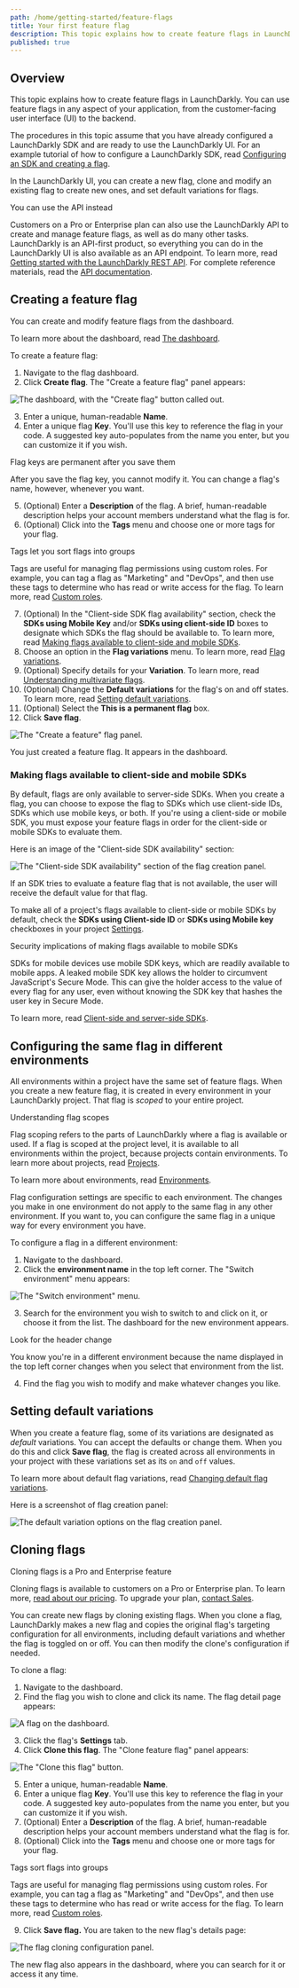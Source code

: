 ```yaml
---
path: /home/getting-started/feature-flags
title: Your first feature flag
description: This topic explains how to create feature flags in LaunchDarkly.
published: true
---
```


## Overview

This topic explains how to create feature flags in LaunchDarkly. You can use feature flags in any aspect of your application, from the customer-facing user interface (UI) to the backend.

The procedures in this topic assume that you have already configured a LaunchDarkly SDK and are ready to use the LaunchDarkly UI. For an example tutorial of how to configure a LaunchDarkly SDK, read [Configuring an SDK and creating a flag](/guides/tutorials/sdk-flag).

In the LaunchDarkly UI, you can create a new flag, clone and modify an existing flag to create new ones, and set default variations for flags.

<Callout intent="info">
<CalloutTitle>You can use the API instead</CalloutTitle>
<CalloutDescription>

Customers on a Pro or Enterprise plan can also use the LaunchDarkly API to create and manage feature flags, as well as do many other tasks. LaunchDarkly is an API-first product, so everything you can do in the LaunchDarkly UI is also available as an API endpoint. To learn more, read [Getting started with the LaunchDarkly REST API](/guides/tutorials/rest-api). For complete reference materials, read the [API documentation](https://apidocs.launchdarkly.com/).

</CalloutDescription>
</Callout>

## Creating a feature flag

You can create and modify feature flags from the dashboard.

To learn more about the dashboard, read [The dashboard](/home/organize/dashboard).

To create a feature flag:

1. Navigate to the flag dashboard.
2. Click **Create flag**. The "Create a feature flag" panel appears:

![The dashboard, with the "Create flag" button called out.](flag-new-callout.png)

3. Enter a unique, human-readable **Name**.
4. Enter a unique flag **Key**. You'll use this key to reference the flag in your code. A suggested key auto-populates from the name you enter, but you can customize it if you wish.

<Callout intent="alert">
<CalloutTitle>Flag keys are permanent after you save them</CalloutTitle>
<CalloutDescription>

After you save the flag key, you cannot modify it. You can change a flag's name, however, whenever you want.

</CalloutDescription>
</Callout>

5. (Optional) Enter a **Description** of the flag. A brief, human-readable description helps your account members understand what the flag is for.
6. (Optional) Click into the **Tags** menu and choose one or more tags for your flag.

<Callout intent="info">
<CalloutTitle>Tags let you sort flags into groups</CalloutTitle>
<CalloutDescription>

Tags are useful for managing flag permissions using custom roles. For example, you can tag a flag as "Marketing" and "DevOps", and then use these tags to determine who has read or write access for the flag. To learn more, read [Custom roles](/home/members/custom-roles).

</CalloutDescription>
</Callout>

7. (Optional) In the "Client-side SDK flag availability" section, check the **SDKs using Mobile Key** and/or **SDKs using client-side ID** boxes to designate which SDKs the flag should be available to. To learn more, read [Making flags available to client-side and mobile SDKs](#making-flags-available-to-client-side-and-mobile-sdks).
8. Choose an option in the **Flag variations** menu. To learn more, read [Flag variations](/home/flags/variations).
9. (Optional) Specify details for your **Variation**. To learn more, read [Understanding multivariate flags](/home/flags/variations/#understanding-multivariate-flags).
10. (Optional) Change the **Default variations** for the flag's on and off states. To learn more, read [Setting default variations](#setting-default-variations).
11. (Optional) Select the **This is a permanent flag** box.
12. Click **Save flag**.

![The "Create a feature" flag panel.](flag-create.png)

You just created a feature flag. It appears in the dashboard.

### Making flags available to client-side and mobile SDKs

By default, flags are only available to server-side SDKs. When you create a flag, you can choose to expose the flag to SDKs which use client-side IDs, SDKs which use mobile keys, or both. If you're using a client-side or mobile SDK, you must expose your feature flags in order for the client-side or mobile SDKs to evaluate them.

Here is an image of the "Client-side SDK availability" section:

![The "Client-side SDK availability" section of the flag creation panel.](flag-create-sdk.png)

If an SDK tries to evaluate a feature flag that is not available, the user will receive the default value for that flag.

To make all of a project's flags available to client-side or mobile SDKs by default, check the **SDKs using Client-side ID** or **SDKs using Mobile key** checkboxes in your project [Settings](https://app.launchdarkly.com/settings/projects).

<Callout intent="alert">
<CalloutTitle>Security implications of making flags available to mobile SDKs</CalloutTitle>
<CalloutDescription>

SDKs for mobile devices use mobile SDK keys, which are readily available to mobile apps. A leaked mobile SDK key allows the holder to circumvent JavaScript's Secure Mode. This can give the holder access to the value of every flag for any user, even without knowing the SDK key that hashes the user key in Secure Mode.

</CalloutDescription>
</Callout>

To learn more, read [Client-side and server-side SDKs](/sdk/concepts/client-side-server-side).

## Configuring the same flag in different environments

All environments within a project have the same set of feature flags. When you create a new feature flag, it is created in every environment in your LaunchDarkly project. That flag is *scoped* to your entire project.

<Callout intent="info">
<CalloutTitle>Understanding flag scopes</CalloutTitle>
<CalloutDescription>

Flag scoping refers to the parts of LaunchDarkly where a flag is available or used. If a flag is scoped at the project level, it is available to all environments within the project, because projects contain environments. To learn more about projects, read [Projects](/home/organize/projects).

To learn more about environments, read [Environments](/home/organize/environments).

</CalloutDescription>
</Callout>

Flag configuration settings are specific to each environment. The changes you make in one environment do not apply to the same flag in any other environment. If you want to, you can configure the same flag in a unique way for every environment you have.

To configure a flag in a different environment:

1. Navigate to the dashboard.
2. Click the **environment name** in the top left corner. The "Switch environment" menu appears:

![The "Switch environment" menu.](env-switcher.png)

3. Search for the environment you wish to switch to and click on it, or choose it from the list. The dashboard for the new environment appears.

<Callout intent="info">
<CalloutTitle>Look for the header change</CalloutTitle>
<CalloutDescription>

You know you're in a different environment because the name displayed in the top left corner changes when you select that environment from the list.

</CalloutDescription>
</Callout>

4. Find the flag you wish to modify and make whatever changes you like.

## Setting default variations

When you create a feature flag, some of its variations are designated as *default* variations. You can accept the defaults or change them. When you do this and click **Save flag**, the flag is created across all environments in your project with these variations set as its `on` and `off` values.

To learn more about default flag variations, read [Changing default flag variations](/home/flags/variations#changing-default-flag-variations).

Here is a screenshot of flag creation panel:

![The default variation options on the flag creation panel.](flag-create-default-variations.png)

## Cloning flags

<Callout intent="primary">
<CalloutTitle>Cloning flags is a Pro and Enterprise feature</CalloutTitle>
<CalloutDescription>

Cloning flags is available to customers on a Pro or Enterprise plan. To learn more, [read about our pricing](https://launchdarkly.com/pricing/). To upgrade your plan, [contact Sales](https://launchdarkly.com/contact-sales/).

</CalloutDescription>
</Callout>

You can create new flags by cloning existing flags. When you clone a flag, LaunchDarkly makes a new flag and copies the original flag's targeting configuration for all environments, including default variations and whether the flag is toggled on or off. You can then modify the clone's configuration if needed.

To clone a flag:

1. Navigate to the dashboard.
2. Find the flag you wish to clone and click its name. The flag detail page appears:

![A flag on the dashboard.](dashboard-flag.png)

3. Click the flag's **Settings** tab.
4. Click **Clone this flag**. The "Clone feature flag" panel appears:

![The "Clone this flag" button.](flag-clone.png)

5. Enter a unique, human-readable **Name**.
6. Enter a unique flag **Key**. You'll use this key to reference the flag in your code. A suggested key auto-populates from the name you enter, but you can customize it if you wish.
7. (Optional) Enter a **Description** of the flag. A brief, human-readable description helps your account members understand what the flag is for.
8. (Optional) Click into the **Tags** menu and choose one or more tags for your flag.

<Callout intent="info">
<CalloutTitle>Tags sort flags into groups</CalloutTitle>
<CalloutDescription>

Tags are useful for managing flag permissions using custom roles. For example, you can tag a flag as "Marketing" and "DevOps", and then use these tags to determine who has read or write access for the flag. To learn more, read [Custom roles](/home/members/custom-roles).

</CalloutDescription>
</Callout>

9. Click **Save flag.** You are taken to the new flag's details page:

![The flag cloning configuration panel.](flag-clone-details.png)

The new flag also appears in the dashboard, where you can search for it or access it any time.
